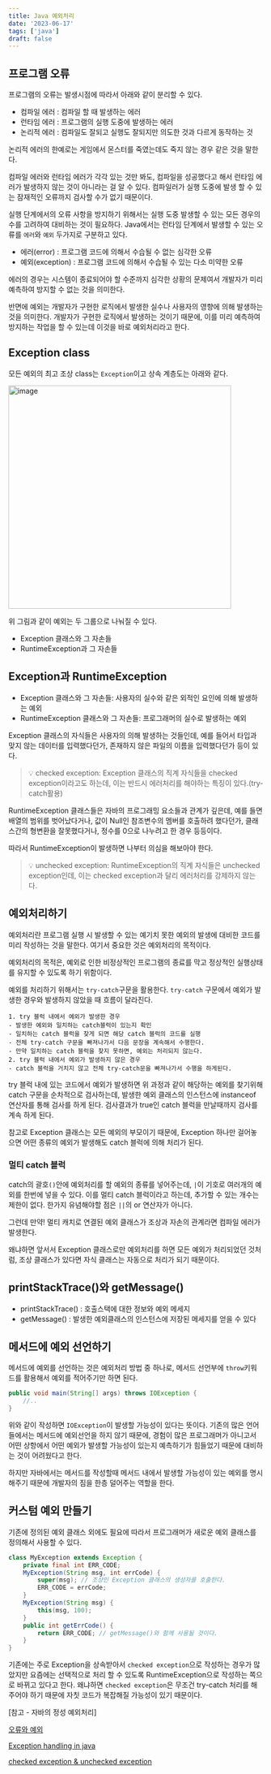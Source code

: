 ```yaml
---
title: Java 예외처리
date: '2023-06-17'
tags: ['java']
draft: false
---
```


## 프로그램 오류

프로그램의 오류는 발생시점에 따라서 아래와 같이 분리할 수 있다.

- 컴파일 에러 : 컴파일 할 때 발생하는 에러
- 런타임 에러 : 프로그램의 실행 도중에 발생하는 에러
- 논리적 에러 : 컴파일도 잘되고 실행도 잘되지만 의도한 것과 다르게 동작하는 것

논리적 에러의 한예로는 게임에서 몬스터를 죽였는데도 죽지 않는 경우 같은 것을 말한다.

컴파일 에러와 런타임 에러가 각각 있는 것만 봐도, 컴파일을 성공했다고 해서 런타임 에러가 발생하지 않는 것이 아니라는 걸 알 수 있다. 컴파일러가 실행 도중에 발생 할 수 있는 잠재적인 오류까지 검사할 수가 없기 때문이다.

실행 단계에서의 오류 사항을 방지하기 위해서는 실행 도중 발생할 수 있는 모든 경우의 수를 고려하여 대비하는 것이 필요하다. Java에서는 런타임 단계에서 발생할 수 있는 오류를 `에러`와 `예외` 두가지로 구분하고 있다.

- 에러(error) : 프로그램 코드에 의해서 수습될 수 없는 심각한 오류
- 예외(exception) : 프로그램 코드에 의해서 수습될 수 있는 다소 미약한 오류

에러의 경우는 시스템이 종료되어야 할 수준까지 심각한 상황의 문제여서 개발자가 미리 예측하여 방지할 수 없는 것을 의미한다.

반면에 예외는 개발자가 구현한 로직에서 발생한 실수나 사용자의 영향에 의해 발생하는 것을 의미한다. 개발자가 구현한 로직에서 발생하는 것이기 때문에, 이를 미리 예측하여 방지하는 작업을 할 수 있는데 이것을 바로 예외처리라고 한다.

## Exception class

모든 예외의 최고 조상 class는 `Exception`이고 상속 계층도는 아래와 같다.

<img
  width="440"
  alt="image"
  src="https://github.com/Jiyun-Parkk/algorithm-test/assets/72537762/45dac525-95b0-4147-bf43-da0104e1192b"
/>

위 그림과 같이 예외는 두 그룹으로 나눠질 수 있다.

- Exception 클래스와 그 자손들
- RuntimeException과 그 자손들

## Exception과 RuntimeException

- Exception 클래스와 그 자손들: 사용자의 실수와 같은 외적인 요인에 의해 발생하는 예외
- RuntimeException 클래스와 그 자손들: 프로그래머의 실수로 발생하는 예외

Exception 클래스의 자식들은 사용자의 의해 발생하는 것들인데, 예를 들어서 타입과 맞지 않는 데이터를 입력했다던가, 존재하지 않은 파일의 이름을 입력했다던가 등이 있다.

> 💡 checked exception: Exception 클래스의 직계 자식들을 checked exception이라고도 하는데, 이는 반드시 에러처리를 해야하는 특징이 있다.(try-catch활용)

RuntimeException 클래스들은 자바의 프로그래밍 요소들과 관계가 깊은데, 예를 들면 배열의 범위를 벗어났다거나, 값이 Null인 참조변수의 멤버를 호출하려 했다던가, 클래스간의 형변환을 잘못했다거나, 정수를 0으로 나누려고 한 경우 등등이다.

따라서 RuntimeException이 발생하면 나부터 의심을 해보아야 한다.

> 💡 unchecked exception: RuntimeException의 직계 자식들은 unchecked exception인데, 이는 checked exception과 달리 에러처리를 강제하지 않는다.

## 예외처리하기

예외처리란 프로그램 실행 시 발생할 수 있는 예기치 못한 예외의 발생에 대비한 코드를 미리 작성하는 것을 말한다. 여기서 중요한 것은 예외처리의 목적이다.

예외처리의 목적은, 예외로 인한 비정상적인 프로그램의 종료를 막고 정상적인 실행상태를 유지할 수 있도록 하기 위함이다.

예외를 처리하기 위해서는 `try-catch`구문을 활용한다. `try-catch` 구문에서 예외가 발생한 경우와 발생하지 않았을 때 흐름이 달라진다.

```text
1. try 블럭 내에서 예외가 발생한 경우
- 발생한 예외와 일치하는 catch블럭이 있는지 확인
- 일치하는 catch 블럭을 찾게 되면 해당 catch 블럭의 코드를 실행
- 전체 try-catch 구문을 빠져나가서 다음 문장을 계속해서 수행한다.
- 만약 일치하는 catch 블럭을 찾지 못하면, 예외는 처리되지 않는다.
2. try 블럭 내에서 예외가 발생하지 않은 경우
- catch 블럭을 거치지 않고 전체 try-catch문을 빠져나가서 수행을 하게된다.
```

try 블럭 내에 있는 코드에서 예외가 발생하면 위 과정과 같이 해당하는 예외를 찾기위해 catch 구문을 순차적으로 검사하는데, 발생한 예외 클래스의 인스턴스에 instanceof 연산자를 통해 검사를 하게 된다. 검사결과가 true인 catch 블럭을 만날때까지 검사를 계속 하게 된다.

참고로 Exception 클래스는 모든 예외의 부모이기 때문에, Exception 하나만 걸어놓으면 어떤 종류의 예외가 발생해도 catch 블럭에 의해 처리가 된다.

### 멀티 catch 블럭

catch의 괄호`()`안에 예외처리를 할 예외의 종류를 넣어주는데, `|`이 기호로 여러개의 예외를 한번에 넣을 수 있다. 이를 멀티 catch 블럭이라고 하는데, 추가할 수 있는 개수는 제한이 없다. 한가지 유념해야할 점은 `||`의 or 연산자가 아니다.

그런데 만약! 멀티 캐치로 연결된 예외 클래스가 조상과 자손의 관계라면 컴파일 에러가 발생한다.

왜냐하면 앞서서 Exception 클래스로만 예외처리를 하면 모든 예외가 처리되었던 것처럼, 조상 클래스가 있다면 자식 클래스는 자동으로 처리가 되기 때문이다.

## printStackTrace()와 getMessage()

- printStackTrace() : 호출스택에 대한 정보와 예외 메세지
- getMessage() : 발생한 예외클래스의 인스턴스에 저장된 메세지를 얻을 수 있다

## 메서드에 예외 선언하기

메서드에 예외를 선언하는 것은 예외처리 방법 중 하나로, 메서드 선언부에 `throw`키워드를 활용해서 예외를 적어주기만 하면 된다.

```java
public void main(String[] args) throws IOException {
    //..
}
```

위와 같이 작성하면 `IOException`이 발생할 가능성이 있다는 뜻이다. 기존의 많은 언어들에서는 메서드에 예외선언을 하지 않기 때문에, 경험이 많은 프로그래머가 아니고서 어떤 상항에서 어떤 예외가 발생할 가능성이 있는지 예측하기가 힘들었기 때문에 대비하는 것이 어려웠다고 한다.

하지만 자바에서는 메서드를 작성할때 메서드 내에서 발생할 가능성이 있는 예외를 명시해주기 때문에 개발자의 짐을 한층 덜어주는 역할을 한다.

## 커스텀 예외 만들기

기존에 정의된 예외 클래스 외에도 필요에 따라서 프로그래머가 새로운 예외 클래스를 정의해서 사용할 수 있다.

```java
class MyException extends Exception {
    private final int ERR_CODE;
    MyException(String msg, int errCode) {
        super(msg); // 조상인 Exception 클래스의 생성자를 호출한다.
        ERR_CODE = errCode;
    }
    MyException(String msg) {
        this(msg, 100);
    }
    public int getErrCode() {
        return ERR_CODE; // getMessage()와 함께 사용될 것이다.
    }
}
```

기존에는 주로 Exception을 상속받아서 `checked exception`으로 작성하는 경우가 많았지만 요즘에는 선택적으로 처리 할 수 있도록 RuntimeException으로 작성하는 쪽으로 바뀌고 있다고 한다. 왜냐하면 `checked exception`은 무조건 try-catch 처리를 해주어야 하기 때문에 자칫 코드가 복잡해질 가능성이 있기 때문이다.

[참고 - 자바의 정성 예외처리]

[오류와 예외](https://toneyparky.tistory.com/40)

[Exception handling in java](https://www.javatpoint.com/exception-handling-in-java)

[checked exception & unchecked exception](https://devlog-wjdrbs96.tistory.com/351)
